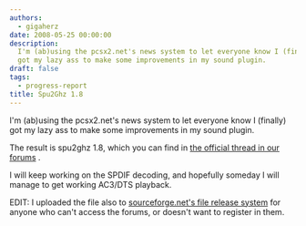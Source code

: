 ```yaml
---
authors:
  - gigaherz
date: 2008-05-25 00:00:00
description:
  I'm (ab)using the pcsx2.net's news system to let everyone know I (finally)
  got my lazy ass to make some improvements in my sound plugin.
draft: false
tags:
  - progress-report
title: Spu2Ghz 1.8
---
```


I'm (ab)using the pcsx2.net's news system to let everyone know I
(finally) got my lazy ass to make some improvements in my sound plugin.

<!-- truncate -->

The result is spu2ghz 1.8, which you can find in [the official thread in
our forums](http://forums.pcsx2.net/thread-2352.html) .

I will keep working on the SPDIF decoding, and hopefully someday I will
manage to get working AC3/DTS playback.

EDIT: I uploaded the file also to [sourceforge.net's file release
system](http://sourceforge.net/project/showfiles.php?group_id=87426) for
anyone who can't access the forums, or doesn't want to register in
them.

